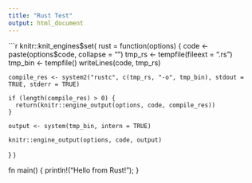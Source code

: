 ```yaml
---
title: "Rust Test"
output: html_document
---
```


```r
knitr::knit_engines$set(
  rust = function(options) {
    code <- paste(options$code, collapse = "\n")
    tmp_rs <- tempfile(fileext = ".rs")
    tmp_bin <- tempfile()
    writeLines(code, tmp_rs)

    compile_res <- system2("rustc", c(tmp_rs, "-o", tmp_bin), stdout = TRUE, stderr = TRUE)

    if (length(compile_res) > 0) {
      return(knitr::engine_output(options, code, compile_res))
    }

    output <- system(tmp_bin, intern = TRUE)

    knitr::engine_output(options, code, output)
  }
)

fn main() {
  println!("Hello from Rust!");
}
